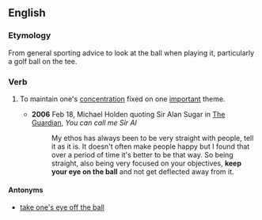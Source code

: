 ==English==

===Etymology===
From general sporting advice to look at the ball when playing it, particularly a golf ball on the tee.

===Verb===
{{head|en|verb|head=[[keep]] one's [[eye]] on the [[ball]]}}

# {{label|en|idiomatic}} To maintain one's [[concentration]] fixed on one [[important]] theme.
#* '''2006''' Feb 18, Michael Holden quoting Sir Alan Sugar in [[w:The Guardian|The Guardian]], ''You can call me Sir Al''
#*: My ethos has always been to be very straight with people, tell it as it is. It doesn't often make people happy but I found that over a period of time it's better to be that way. So being straight, also being very focused on your objectives, '''keep your eye on the ball''' and not get deflected away from it.

====Antonyms====
* [[take one's eye off the ball]]